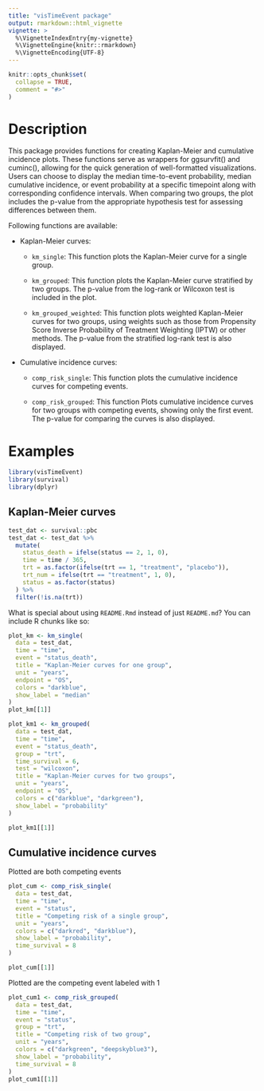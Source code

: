 ```yaml
---
title: "visTimeEvent package"
output: rmarkdown::html_vignette
vignette: >
  %\VignetteIndexEntry{my-vignette}
  %\VignetteEngine{knitr::rmarkdown}
  %\VignetteEncoding{UTF-8}
---
```


```r
knitr::opts_chunk$set(
  collapse = TRUE,
  comment = "#>"
)
```


# Description

This package provides functions for creating Kaplan-Meier and cumulative incidence plots. These functions serve as wrappers for ggsurvfit() and cuminc(), allowing for the quick generation of well-formatted visualizations. Users can choose to display the median time-to-event probability, median cumulative incidence, or event probability at a specific timepoint along with corresponding confidence intervals. When comparing two groups, the plot includes the p-value from the appropriate hypothesis test for assessing differences between them.

Following functions are available:

-   Kaplan-Meier curves:

    -   `km_single`: This function plots the Kaplan-Meier curve for a single group.

    -   `km_grouped`: This function plots the Kaplan-Meier curve stratified by two groups. The p-value from the log-rank or Wilcoxon test is included in the plot.

    -   `km_grouped_weighted`: This function plots weighted Kaplan-Meier curves for two groups, using weights such as those from Propensity Score Inverse Probability of Treatment Weighting (IPTW) or other methods. The p-value from the stratified log-rank test is also displayed.

-   Cumulative incidence curves:

    -   `comp_risk_single`: This function plots the cumulative incidence curves for competing events.

    -   `comp_risk_grouped`: This function Plots cumulative incidence curves for two groups with competing events, showing only the first event. The p-value for comparing the curves is also displayed.
  

# Examples

```r
library(visTimeEvent)
library(survival)
library(dplyr)
```


## Kaplan-Meier curves

```r
test_dat <- survival::pbc
test_dat <- test_dat %>%
  mutate(
    status_death = ifelse(status == 2, 1, 0),
    time = time / 365,
    trt = as.factor(ifelse(trt == 1, "treatment", "placebo")),
    trt_num = ifelse(trt == "treatment", 1, 0),
    status = as.factor(status)
  ) %>%
  filter(!is.na(trt))
```

What is special about using `README.Rmd` instead of just `README.md`? You can include R chunks like so:

```r
plot_km <- km_single(
  data = test_dat,
  time = "time",
  event = "status_death",
  title = "Kaplan-Meier curves for one group",
  unit = "years",
  endpoint = "OS",
  colors = "darkblue",
  show_label = "median"
)
plot_km[[1]]
```

```r
plot_km1 <- km_grouped(
  data = test_dat,
  time = "time",
  event = "status_death",
  group = "trt",
  time_survival = 6,
  test = "wilcoxon",
  title = "Kaplan-Meier curves for two groups",
  unit = "years",
  endpoint = "OS",
  colors = c("darkblue", "darkgreen"),
  show_label = "probability"
)

plot_km1[[1]]
```

## Cumulative incidence curves

Plotted are both competing events
```r
plot_cum <- comp_risk_single(
  data = test_dat,
  time = "time",
  event = "status",
  title = "Competing risk of a single group",
  unit = "years",
  colors = c("darkred", "darkblue"),
  show_label = "probability",
  time_survival = 8
)

plot_cum[[1]]
```


Plotted are the competing event labeled with 1
```r
plot_cum1 <- comp_risk_grouped(
  data = test_dat,
  time = "time",
  event = "status",
  group = "trt",
  title = "Competing risk of two group",
  unit = "years",
  colors = c("darkgreen", "deepskyblue3"),
  show_label = "probability",
  time_survival = 8
)
plot_cum1[[1]]
```
